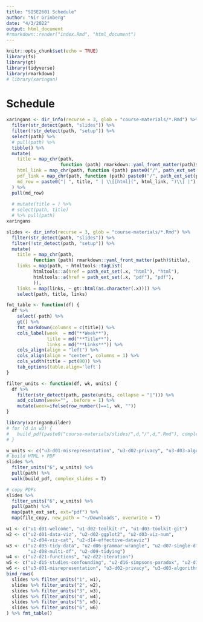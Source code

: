 ```yaml
---
title: "SISE2601 Schedule"
author: "Nir Grinberg"
date: "4/3/2022"
output: html_document
#rmarkdown::render("index.Rmd", "html_document")
---
```


```r
knitr::opts_chunk$set(echo = TRUE)
library(fs)
library(gt)
library(tidyverse)
library(rmarkdown)
# library(xaringan)
```

# Schedule

```r
xaringans <- dir_info(recurse = 3, glob = "course-materials/*.Rmd") %>% 
  filter(str_detect(path, "slides")) %>%
  filter(!str_detect(path, "setup")) %>%
  select(path) %>%
  # pull(path) %>%
  tibble() %>%
  mutate(
    title = map_chr(path, 
                    function (path) rmarkdown::yaml_front_matter(path)$title),
    html_link = map_chr(path, function (path) paste0("/", path_ext_set(path, "html")) ),
    pdf_link = map_chr(path, function (path) paste0("/", path_ext_set(path, "pdf")) ),
    md_row = paste0("| ", title, " | \\[[html](", html_link, ")\\] |")
  ) %>%
  pull(md_row)
  
  # mutate(title = ) %>%
  # select(path, title)
  # %>% pull(path)
xaringans
```

```r
slides <- dir_info(recurse = 3, glob = "course-materials/*.Rmd") %>% 
  filter(str_detect(path, "slides")) %>%
  filter(!str_detect(path, "setup")) %>%
  mutate(
    title = map_chr(path, 
          function (path) rmarkdown::yaml_front_matter(path)$title),
    links = map(path, ~ htmltools::tagList(
          htmltools::a(href = path_ext_set(.x, "html"), "html"),
          htmltools::a(href = path_ext_set(.x, "pdf"), "pdf"),
          )),
    links = map(links, ~ gt::html(as.character(.x)))) %>%
    select(path, title, links) 

fmt_table <- function(df) {
  df %>%
    select(-path) %>%
    gt() %>%
    fmt_markdown(columns = c(title)) %>%
    cols_label(week  = md("**Week**"),
               title = md("**Title**"),
               links = md("**Links**")) %>%
    cols_align(align = "left") %>%
    cols_align(align = "center", columns = 1) %>%
    cols_width(title ~ pct(80)) %>%
    tab_options(table.align='left')
}

filter_units <- function(df, wk, units) {
  df %>% 
    filter(str_detect(path, paste(units, collapse = "|"))) %>%
    add_column(week="", .before = 1) %>%
    mutate(week=ifelse(row_number()==1, wk, ""))
}
```

```r
library(xaringanBuilder)
# for (d in w3) {
#   build_pdf(paste0("course-materials/slides/",d,"/",d,".Rmd"), complex_slides = TRUE)
# }

w_units <- c("u3-d01-misrepresentation", "u3-d02-privacy", "u3-d03-algorithmic-bias")
# build HTML + PDF
slides %>% 
  filter_units("6", w_units) %>%
  pull(path) %>%
  walk(build_pdf, complex_slides = T)

# copy PDFs
slides %>% 
  filter_units("6", w_units) %>%
  pull(path) %>%
  map(path_ext_set, ext="pdf") %>%
  map(file_copy, new_path = "~/Downloads", overwrite = T)
```

```r
w1 <- c("u1-d01-welcome", "u1-d02-toolkit-r", "u1-d03-toolkit-git")
w2 <- c("u2-d01-data-viz", "u2-d02-ggplot2", "u2-d03-viz-num", 
        "u2-d04-viz-cat", "u2-d14-effective-dataviz")
w3 <- c("u2-d05-tidy-data", "u2-d06-grammar-wrangle", "u2-d07-single-df",
        "u2-d08-multi-df", "u2-d09-tidying")
w4 <- c("u2-d21-functions", "u2-d22-iteration")
w5 <- c("u2-d15-studies-confounding", "u2-d16-simpsons-paradox", "u2-d17-doing-data-science")
w6 <- c("u3-d01-misrepresentation", "u3-d02-privacy", "u3-d03-algorithmic-bias")
bind_rows(
  slides %>% filter_units("1", w1),
  slides %>% filter_units("2", w2),
  slides %>% filter_units("3", w3),
  slides %>% filter_units("4", w4),
  slides %>% filter_units("5", w5),
  slides %>% filter_units("6", w6)
) %>% fmt_table()
```
